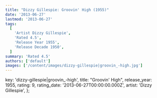 ```yaml
---
title: "Dizzy Gillespie: Groovin' High (1955)"
date: '2013-06-27'
lastmod: '2013-06-27'
tags:
  [
    'Artist Dizzy Gillespie',
    'Rated 4.5',
    'Release Year 1955',
    'Release Decade 1950',
  ]
summary: 'Rated 4.5'
authors: ['default']
images: ['/content/images/dizzy-gillespie|groovin_-high.jpg']
---
```


  key: 'dizzy-gillespie|groovin_-high',
  title: "Groovin' High",
  release_year: 1955,
  rating: 9,
  rating_date: '2013-06-27T00:00:00.000Z',
  artist: 'Dizzy Gillespie',
};

<MusicRating data={data} />
